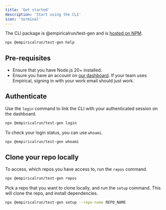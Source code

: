 ```yaml
---
title: 'Get started'
description: 'Start using the CLI'
icon: 'terminal'
---
```


The CLI package is @empiricalrun/test-gen and is [hosted on NPM](https://www.npmjs.com/package/@empiricalrun/test-gen).

```sh
npx @empiricalrun/test-gen help
```

## Pre-requisites

- Ensure that you have Node.js 20+ installed.
- Ensure you have an account on [our dashboard](https://dash.empirical.run/). If your team uses Empirical, signing in with your work email should just work.

## Authenticate

Use the `login` command to link the CLI with your authenticated session on the dashboard.

```sh
npx @empiricalrun/test-gen login
```

To check your login status, you can use `whoami`.

```sh
npx @empiricalrun/test-gen whoami
```

## Clone your repo locally

To access, which repos you have access to, run the `repos` command.

```sh
npx @empiricalrun/test-gen repos
```

Pick a repo that you want to clone locally, and run the `setup` command. This will clone the repo, and install dependencies.

```sh
npx @empiricalrun/test-gen setup --repo-name REPO_NAME
```
